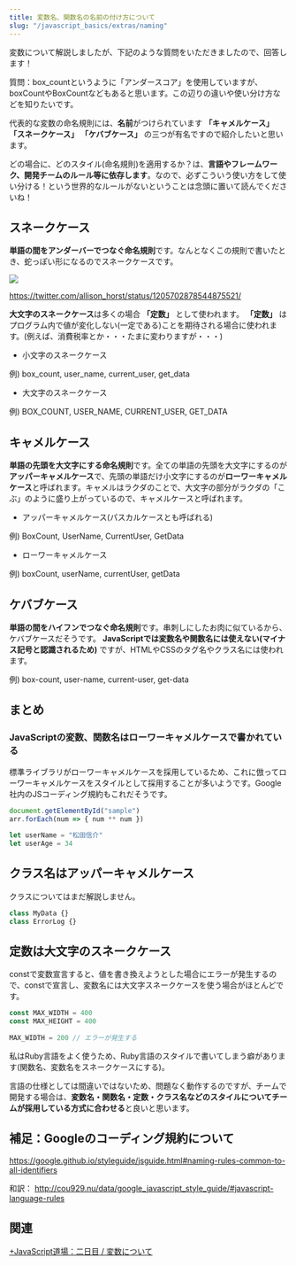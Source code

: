 ```yaml
---
title: 変数名、関数名の名前の付け方について
slug: "/javascript_basics/extras/naming"
---
```


変数について解説しましたが、下記のような質問をいただきましたので、回答します！

質問：box_countというように「アンダースコア」を使用していますが、boxCountやBoxCountなどもあると思います。この辺りの違いや使い分け方などを知りたいです。

代表的な変数の命名規則には、**名前**がつけられています **「キャメルケース」** **「スネークケース」** **「ケバブケース」** の三つが有名ですので紹介したいと思います。

どの場合に、どのスタイル(命名規則)を適用するか？は、**言語やフレームワーク、開発チームのルール等に依存します**。なので、必ずこういう使い方をして使い分ける！という世界的なルールがないということは念頭に置いて読んでくださいね！

## スネークケース

**単語の間をアンダーバーでつなぐ命名規則**です。なんとなくこの規則で書いたとき、蛇っぽい形になるのでスネークケースです。

![](/images/naming_01.jpeg)

https://twitter.com/allison_horst/status/1205702878544875521/

**大文字のスネークケース**は多くの場合 **「定数」** として使われます。 **「定数」** はプログラム内で値が変化しない(一定である)ことを期待される場合に使われます。(例えば、消費税率とか・・・たまに変わりますが・・・)

- 小文字のスネークケース

例) box_count, user_name, current_user, get_data

- 大文字のスネークケース

例) BOX_COUNT, USER_NAME, CURRENT_USER, GET_DATA

## キャメルケース

**単語の先頭を大文字にする命名規則**です。全ての単語の先頭を大文字にするのが**アッパーキャメルケース**で、先頭の単語だけ小文字にするのが**ローワーキャメルケース**と呼ばれます。キャメルはラクダのことで、大文字の部分がラクダの「こぶ」のように盛り上がっているので、キャメルケースと呼ばれます。

- アッパーキャメルケース(パスカルケースとも呼ばれる)

例) BoxCount, UserName, CurrentUser, GetData

- ローワーキャメルケース

例) boxCount, userName, currentUser, getData

## ケバブケース

**単語の間をハイフンでつなぐ命名規則**です。串刺しにしたお肉に似ているから、ケバブケースだそうです。 **JavaScriptでは変数名や関数名には使えない(マイナス記号と認識されるため)** ですが、HTMLやCSSのタグ名やクラス名には使われます。

例) box-count, user-name, current-user, get-data


## まとめ

### JavaScriptの変数、関数名はローワーキャメルケースで書かれている

標準ライブラリがローワーキャメルケースを採用しているため、これに倣ってローワーキャメルケースをスタイルとして採用することが多いようです。Google社内のJSコーディング規約もこれだそうです。

```js
document.getElementById("sample")
arr.forEach(num => { num ** num })
　
let userName = "松田信介"
let userAge = 34
```

## クラス名はアッパーキャメルケース

クラスについてはまだ解説しません。

```js
class MyData {}
class ErrorLog {}
```

## 定数は大文字のスネークケース

constで変数宣言すると、値を書き換えようとした場合にエラーが発生するので、constで宣言し、変数名には大文字スネークケースを使う場合がほとんどです。

```js
const MAX_WIDTH = 400
const MAX_HEIGHT = 400
　
MAX_WIDTH = 200 // エラーが発生する
```

私はRuby言語をよく使うため、Ruby言語のスタイルで書いてしまう癖があります(関数名、変数名をスネークケースにする)。

言語の仕様としては間違いではないため、問題なく動作するのですが、チームで開発する場合は、**変数名・関数名・定数・クラス名などのスタイルについてチームが採用している方式に合わせる**と良いと思います。

## 補足：Googleのコーディング規約について

https://google.github.io/styleguide/jsguide.html#naming-rules-common-to-all-identifiers

和訳：
http://cou929.nu/data/google_javascript_style_guide/#javascript-language-rules


## 関連

[+JavaScript道場：二日目 / 変数について](/javascript_basics/tutorials/day02)

